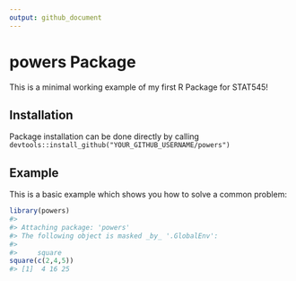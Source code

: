 ```yaml
---
output: github_document
---
```


<!-- README.md is generated from README.Rmd. Please edit that file -->









# powers Package

This is a minimal working example of my first R Package for STAT545!

## Installation

Package installation can be done directly by calling
`devtools::install_github("YOUR_GITHUB_USERNAME/powers")`

## Example

This is a basic example which shows you how to solve a common problem:




::: {.cell}

```.r
library(powers)
#> 
#> Attaching package: 'powers'
#> The following object is masked _by_ '.GlobalEnv':
#> 
#>     square
square(c(2,4,5))
#> [1]  4 16 25
```
:::

